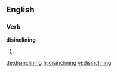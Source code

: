 ==English==

===Verb===
'''disinclining'''

# {{present participle of|disincline}}

[[de:disinclining]]
[[fr:disinclining]]
[[vi:disinclining]]